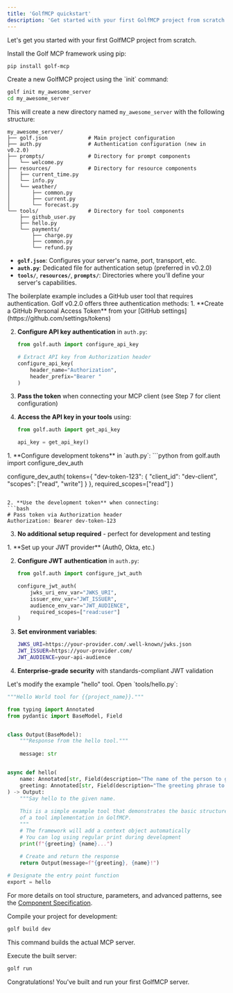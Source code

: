 ```yaml
---
title: 'GolfMCP quickstart'
description: 'Get started with your first GolfMCP project from scratch.'
---
```


Let's get you started with your first GolfMCP project from scratch.

<Steps>
<Step title="Install GolfMCP">
Install the Golf MCP framework using pip:

```bash
pip install golf-mcp
```
</Step>

<Step title="Initialize your project">
Create a new GolfMCP project using the `init` command:

```bash
golf init my_awesome_server
cd my_awesome_server
```

This will create a new directory named `my_awesome_server` with the following structure:

```
my_awesome_server/
├── golf.json             # Main project configuration
├── auth.py               # Authentication configuration (new in v0.2.0)
├── prompts/              # Directory for prompt components
│   └── welcome.py
├── resources/            # Directory for resource components
│   ├── current_time.py
│   └── info.py
│   └── weather/
│       ├── common.py
│       ├── current.py
│       └── forecast.py
└── tools/                # Directory for tool components
    ├── github_user.py
    ├── hello.py
    └── payments/
        ├── charge.py
        ├── common.py
        └── refund.py
```

- **`golf.json`**: Configures your server's name, port, transport, etc.
- **`auth.py`**: Dedicated file for authentication setup (preferred in v0.2.0)
- **`tools/`**, **`resources/`**, **`prompts/`**: Directories where you'll define your server's capabilities.
</Step>

<Step title="Set up authentication">
The boilerplate example includes a GitHub user tool that requires authentication. Golf v0.2.0 offers three authentication methods:

<Tabs>
<Tab title="API key authentication (Recommended)">
1. **Create a GitHub Personal Access Token** from your [GitHub settings](https://github.com/settings/tokens)

2. **Configure API key authentication** in `auth.py`:
   ```python
   from golf.auth import configure_api_key
   
   # Extract API key from Authorization header
   configure_api_key(
       header_name="Authorization",
       header_prefix="Bearer "
   )
   ```

3. **Pass the token** when connecting your MCP client (see Step 7 for client configuration)

4. **Access the API key in your tools** using:
   ```python
   from golf.auth import get_api_key
   
   api_key = get_api_key()
   ```
</Tab>

<Tab title="Development authentication">
1. **Configure development tokens** in `auth.py`:
   ```python
   from golf.auth import configure_dev_auth
   
   configure_dev_auth(
       tokens={
           "dev-token-123": {
               "client_id": "dev-client",
               "scopes": ["read", "write"]
           }
       },
       required_scopes=["read"]
   )
   ```

2. **Use the development token** when connecting:
   ```bash
   # Pass token via Authorization header
   Authorization: Bearer dev-token-123
   ```

3. **No additional setup required** - perfect for development and testing
</Tab>

<Tab title="JWT authentication (Production)">
1. **Set up your JWT provider** (Auth0, Okta, etc.)

2. **Configure JWT authentication** in `auth.py`:
   ```python
   from golf.auth import configure_jwt_auth
   
   configure_jwt_auth(
       jwks_uri_env_var="JWKS_URI",
       issuer_env_var="JWT_ISSUER",
       audience_env_var="JWT_AUDIENCE",
       required_scopes=["read:user"]
   )
   ```

3. **Set environment variables**:
   ```bash
   JWKS_URI=https://your-provider.com/.well-known/jwks.json
   JWT_ISSUER=https://your-provider.com/
   JWT_AUDIENCE=your-api-audience
   ```

4. **Enterprise-grade security** with standards-compliant JWT validation
</Tab>
</Tabs>
</Step>

<Step title="Create your first tool">
Let's modify the example "hello" tool. Open `tools/hello.py`:

```python
"""Hello World tool for {{project_name}}."""

from typing import Annotated
from pydantic import BaseModel, Field


class Output(BaseModel):
    """Response from the hello tool."""
    
    message: str


async def hello(
    name: Annotated[str, Field(description="The name of the person to greet")] = "World",
    greeting: Annotated[str, Field(description="The greeting phrase to use")] = "Hello"
) -> Output:
    """Say hello to the given name.
    
    This is a simple example tool that demonstrates the basic structure
    of a tool implementation in GolfMCP.
    """
    # The framework will add a context object automatically
    # You can log using regular print during development
    print(f"{greeting} {name}...")
    
    # Create and return the response
    return Output(message=f"{greeting}, {name}!")

# Designate the entry point function
export = hello
```

For more details on tool structure, parameters, and advanced patterns, see the [Component Specification](/golf-mcp-framework/component-specification).
</Step>

<Step title="Build for development">
Compile your project for development:

```bash
golf build dev
```

This command builds the actual MCP server.
</Step>

<Step title="Run your server">
Execute the built server:

```bash
golf run
```

Congratulations! You've built and run your first GolfMCP server.
</Step>
</Steps> 